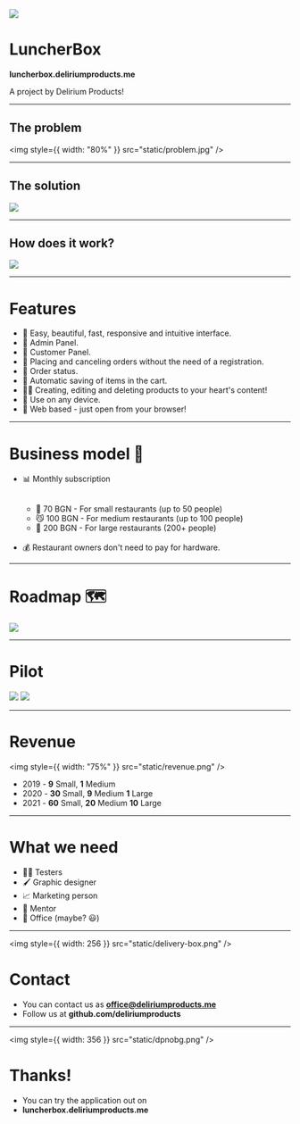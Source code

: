 
<div
  css={`
    text-align: center;
  `}
>
<img style={{width: 256}} src="static/delivery-box.png"/>

<h1>LuncherBox</h1>

<b>luncherbox.deliriumproducts.me</b>

A project by Delirium Products!

</div>

---


## The problem

<img style={{ width: "80%" }} src="static/problem.jpg" />

---


## The solution

![](static/ipad.png)

---


## How does it work?

![](static/iphone.png)

---

# Features

<ul>
  <li>🍩 Easy, beautiful, fast, responsive and intuitive interface.</li>
  <li>🍦 Admin Panel.</li>
  <li>🍔 Customer Panel.</li>
  <li>🥧 Placing and canceling orders without the need of a registration.</li>
  <li>🍫 Order status.</li>
  <li>🍕 Automatic saving of items in the cart.</li>
  <li>👨‍🍳 Creating, editing and deleting products to your heart's content!</li>
  <li>📱 Use on any device.</li>
  <li>📶 Web based - just open from your browser!</li>
</ul>

---

# Business model 💸

<ul>
  <li>📊 Monthly subscription</li>
  <ul>
    <br />
    <li>🐁 70 BGN - For small restaurants (up to 50 people)</li>
    <li>😼 100 BGN - For medium restaurants (up to 100 people)</li>
    <li>🦁 200 BGN - For large restaurants (200+ people)</li>
  </ul>
  <br />
  <li>💰 Restaurant owners don't need to pay for hardware.</li>
</ul>

---

# Roadmap 🗺

![](static/dia.png)

---

# Pilot

![](static/krusnikut-logo.png)
![](static/europe.png)

---

# Revenue

<div style={{ display: 'flex', flexDirection: 'column', justifyContent: 'center', alignItems: 'center'  }}>

<img style={{ width: "75%" }} src="static/revenue.png" />

<ul>
  <li>
    2019 - <b>9</b> Small, <b>1</b> Medium
  </li>
  <li>
    2020 - <b>30</b> Small, <b>9</b> Medium <b>1</b> Large
  </li>
  <li>
    2021 - <b>60</b> Small, <b>20</b> Medium <b>10</b> Large
  </li>
</ul>

</div>

---

# What we need

<ul>
  <li>👨‍💻 Testers</li>
  <li>🖌️ Graphic designer</li>
  <li>📈 Marketing person</li>
  <li>📝 Mentor</li>
  <li>🏢 Office (maybe? 😃)</li>
</ul>

---

<img style={{ width: 256 }} src="static/delivery-box.png" />

# Contact

- You can contact us as **office@deliriumproducts.me**
- Follow us at **github.com/deliriumproducts**

---

<img style={{ width: 356 }} src="static/dpnobg.png" />

# Thanks!

- You can try the application out on
- **luncherbox.deliriumproducts.me**
